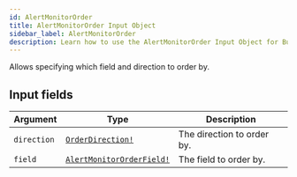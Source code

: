 ```yaml
---
id: AlertMonitorOrder
title: AlertMonitorOrder Input Object
sidebar_label: AlertMonitorOrder
description: Learn how to use the AlertMonitorOrder Input Object for Builder's API.
---
```


Allows specifying which field and direction to order by.

## Input fields

| Argument    | Type                                                                    | Description                |
| ----------- | ----------------------------------------------------------------------- | -------------------------- |
| `direction` | [`OrderDirection!`](/composer/builder/api/schema/enum/OrderDirection.mdx)                 | The direction to order by. |
| `field`     | [`AlertMonitorOrderField!`](/composer/builder/api/schema/enum/AlertMonitorOrderField.mdx) | The field to order by.     |
